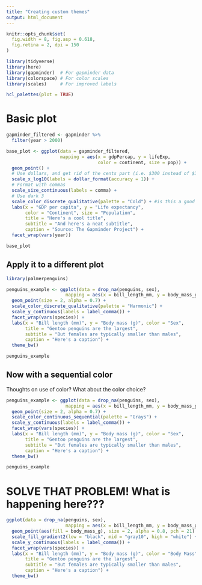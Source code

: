 ```yaml
---
title: "Creating custom themes"
output: html_document
---
```


```r
knitr::opts_chunk$set(
  fig.width = 8, fig.asp = 0.618,
  fig.retina = 2, dpi = 150
)
```

```r
library(tidyverse)
library(here)
library(gapminder)  # For gapminder data
library(colorspace) # For color scales
library(scales)     # For improved labels
```
```r
hcl_palettes(plot = TRUE)

```

# Basic plot

```r
gapminder_filtered <- gapminder %>% 
  filter(year > 2000)

base_plot <- ggplot(data = gapminder_filtered,
                    mapping = aes(x = gdpPercap, y = lifeExp, 
                                  color = continent, size = pop)) +
  geom_point() +
  # Use dollars, and get rid of the cents part (i.e. $300 instead of $300.00)
  scale_x_log10(labels = dollar_format(accuracy = 1)) +
  # Format with commas
  scale_size_continuous(labels = comma) +
  # Use dark 3
  scale_color_discrete_qualitative(palette = "Cold") + #is this a good choice or not???
  labs(x = "GDP per capita", y = "Life expectancy",
       color = "Continent", size = "Population",
       title = "Here's a cool title",
       subtitle = "And here's a neat subtitle",
       caption = "Source: The Gapminder Project") +
  facet_wrap(vars(year))

base_plot
```



## Apply it to a different plot

```r
library(palmerpenguins)

penguins_example <- ggplot(data = drop_na(penguins, sex), 
                      mapping = aes(x = bill_length_mm, y = body_mass_g, color = str_to_title(sex))) +
  geom_point(size = 2, alpha = 0.7) + 
  scale_color_discrete_qualitative(palette = "Harmonic") +
  scale_y_continuous(labels = label_comma()) +
  facet_wrap(vars(species)) +
  labs(x = "Bill length (mm)", y = "Body mass (g)", color = "Sex",
       title = "Gentoo penguins are the largest",
       subtitle = "But females are typically smaller than males",
       caption = "Here's a caption") + 
  theme_bw()

penguins_example
```

## Now with a sequential color
Thoughts on use of color? What about the color choice? 

```r

penguins_example <- ggplot(data = drop_na(penguins, sex), 
                      mapping = aes(x = bill_length_mm, y = body_mass_g, color = body_mass_g)) +
  geom_point(size = 2, alpha = 0.7) + 
  scale_color_continuous_sequential(palette = "Grays") +
  scale_y_continuous(labels = label_comma()) +
  facet_wrap(vars(species)) +
  labs(x = "Bill length (mm)", y = "Body mass (g)", color = "Sex",
       title = "Gentoo penguins are the largest",
       subtitle = "But females are typically smaller than males",
       caption = "Here's a caption") + 
  theme_bw()

penguins_example
```

# SOLVE THAT PROBLEM! What is happening here???

```r
ggplot(data = drop_na(penguins, sex), 
                      mapping = aes(x = bill_length_mm, y = body_mass_g, shape = str_to_title(sex))) +
  geom_point(aes(fill = body_mass_g), size = 2, alpha = 0.8, pch = 21) + 
  scale_fill_gradient2(low = "black", mid = "gray10", high = "white") +
  scale_y_continuous(labels = label_comma()) +
  facet_wrap(vars(species)) +
  labs(x = "Bill length (mm)", y = "Body mass (g)", color = "Body Mass",
       title = "Gentoo penguins are the largest",
       subtitle = "But females are typically smaller than males",
       caption = "Here's a caption") + 
  theme_bw()
```
